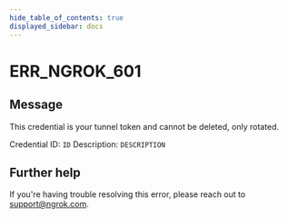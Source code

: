 ```yaml
---
hide_table_of_contents: true
displayed_sidebar: docs
---
```



# ERR_NGROK_601

## Message

This credential is your tunnel token and cannot be deleted, only rotated.

Credential ID: `ID`
Description: `DESCRIPTION`

<ErrorDetails error="err_ngrok_601" />

## Further help

If you're having trouble resolving this error, please reach out to [support@ngrok.com](mailto:support@ngrok.com?subject=Help%20with%20ERR_NGROK_601).
